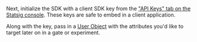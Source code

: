 Next, initialize the SDK with a client SDK key from the ["API Keys" tab on the Statsig console](https://console.statsig.com/api_keys). These keys are safe to embed in a client application.

Along with the key, pass in a [User Object](#statsig-user) with the attributes you'd like to target later on in a gate or experiment.